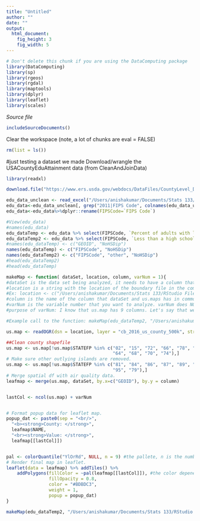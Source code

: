 ```yaml
---
title: "Untitled"
author: ""
date: ""
output: 
  html_document:
    fig_height: 3
    fig_width: 5
---
```

<!-- Don't edit in between this line and the one below -->
```r
# Don't delete this chunk if you are using the DataComputing package
library(DataComputing)
library(sp)
library(rgeos)
library(rgdal)
library(maptools)
library(dplyr)
library(leaflet)
library(scales)

```
*Source file* 
```r
includeSourceDocuments()
```
<!-- Don't edit the material above this line -->

Clear the workspace (note, a lot of chunks are eval = FALSE)
```r
rm(list = ls())
```


#just testing a dataset we made
Download/wrangle the USACountyEduAttainment data (from CleanAndJoinData)
```r
library(readxl)

download.file("https://www.ers.usda.gov/webdocs/DataFiles/CountyLevel_Data_Sets_Download_Data__18026/Education.xls?v=42762", destfile = "/Users/anishakumar/Documents/Stats 133/RStudio Files/Stats133Project/edu.xls", mode = "wb" )

edu_data_unclean <- read_excel("/Users/anishakumar/Documents/Stats 133/RStudio Files/Stats133Project/edu.xls", sheet = 1, skip = 4)
edu_data<-edu_data_unclean[, grep("2011|FIPS Code", colnames(edu_data_unclean))]
edu_data<-edu_data%>%dplyr::rename(FIPSCode=`FIPS Code`)

#View(edu_data)
#names(edu_data)
edu_dataTemp <- edu_data %>% select(FIPSCode, `Percent of adults with less than a high school diploma, 2011-2015`)
edu_dataTemp2 <- edu_data %>% select(FIPSCode, `Less than a high school diploma, 2011-2015`, `Percent of adults with less than a high school diploma, 2011-2015`)
#names(edu_dataTemp) <- c("GEOID", "NoHSDip")
names(edu_dataTemp) <- c("FIPSCode", "NoHSDip")
names(edu_dataTemp2) <- c("FIPSCode", "other", "NoHSDip")
#head(edu_dataTemp2)
#head(edu_dataTemp)
```

```r


makeMap <- function( dataSet, location, column, varNum = 1){
#dataSet is the data set being analyzed, it needs to have a column that has the fips code
#location is a string with the location of the boundary file in the computer (Download county shape file from Tiger https://www.census.gov/geo/maps-data/data/cbf/cbf_counties.html). To make life easier, call the file cb_2016_us_county_500k. 
#Ex: location <- c("/Users/anishakumar/Documents/Stats 133/RStudio Files/Stats133Project/cb_2016_us_county_500k")
#column is the name of the column that dataSet and us.maps has in common. It is a string. Ex: "FIPSCode"
#varNum is the variable number that you want to analyze. varNum does NOT include the column that has the fips code. 
#purpose of varNum: I know that us.map has 9 columns. Let's say that we added wanted to added 2 variables in dataSet rather than one variable. But you only wanted to analyze one of those variables. You will indicate which variable is to be analyzed (variable 1 or 2). 

#Example call to the function: makeMap(edu_dataTemp2, "/Users/anishakumar/Documents/Stats 133/RStudio Files/Stats133Project/cb_2016_us_county_500k", "FIPSCode", 2)

us.map <- readOGR(dsn = location, layer = "cb_2016_us_county_500k", stringsAsFactors = FALSE)

##Clean county shapefile 
us.map <- us.map[!us.map$STATEFP %in% c("02", "15", "72", "66", "78", "60", "69",
                                        "64", "68", "70", "74"),]
# Make sure other outlying islands are removed.
us.map <- us.map[!us.map$STATEFP %in% c("81", "84", "86", "87", "89", "71", "76",
                                        "95", "79"),]
# Merge spatial df with air quality data.
leafmap <- merge(us.map, dataSet, by.x=c("GEOID"), by.y = column)


lastCol <- ncol(us.map) + varNum


# Format popup data for leaflet map.
popup_dat <- paste0(sep = "<br/>",
  "<b><strong>County: </strong>", 
  leafmap$NAME, 
  "<br><strong>Value: </strong>",
  leafmap[[lastCol]])


pal <- colorQuantile("YlOrRd", NULL, n = 9) #the pallete, n is the number of colors there are 
# Render final map in leaflet.
leaflet(data = leafmap) %>% addTiles() %>%
    addPolygons(fillColor = ~pal(leafmap[[lastCol]]), #the color depeneds on the value from dataSet
                fillOpacity = 0.8, 
                color = "#BDBDC3", 
                weight = 1,
                popup = popup_dat)
}
```

```r
makeMap(edu_dataTemp2, "/Users/anishakumar/Documents/Stats 133/RStudio Files/Stats133Project/cb_2016_us_county_500k", "FIPSCode", 2)
```


